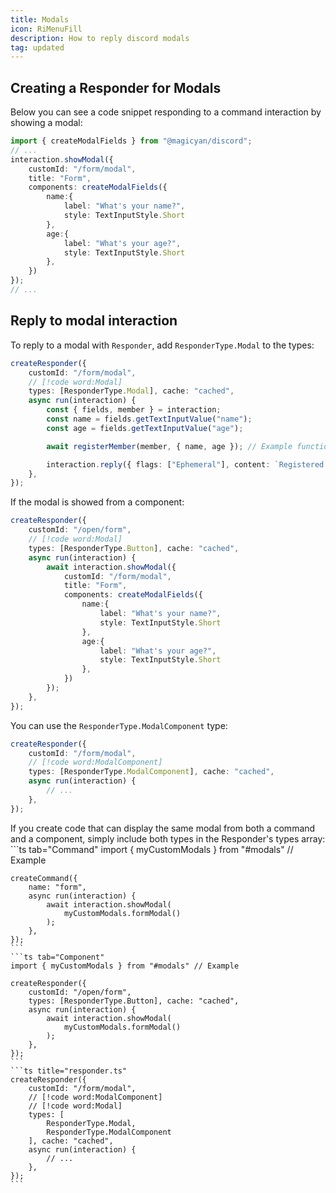 ```yaml
---
title: Modals
icon: RiMenuFill
description: How to reply discord modals
tag: updated
---
```


## Creating a Responder for Modals

Below you can see a code snippet responding to a command interaction by showing a modal:

```ts title="command.ts"
import { createModalFields } from "@magicyan/discord";
// ...
interaction.showModal({
    customId: "/form/modal",
    title: "Form",
    components: createModalFields({
        name:{
            label: "What's your name?",
            style: TextInputStyle.Short
        },
        age:{
            label: "What's your age?",
            style: TextInputStyle.Short
        },
    })
});
// ...
```
## Reply to modal interaction

To reply to a modal with `Responder`, add `ResponderType.Modal` to the types:

```ts title="responder.ts"
createResponder({
    customId: "/form/modal",
    // [!code word:Modal]
    types: [ResponderType.Modal], cache: "cached",
    async run(interaction) {
        const { fields, member } = interaction;
        const name = fields.getTextInputValue("name");
        const age = fields.getTextInputValue("age");

        await registerMember(member, { name, age }); // Example function

        interaction.reply({ flags: ["Ephemeral"], content: `Registered as ${name}` });
    },
});
```

If the modal is showed from a component:
```ts title="responder.ts"
createResponder({
    customId: "/open/form",
    // [!code word:Modal]
    types: [ResponderType.Button], cache: "cached",
    async run(interaction) {
        await interaction.showModal({
            customId: "/form/modal",
            title: "Form",
            components: createModalFields({
                name:{
                    label: "What's your name?",
                    style: TextInputStyle.Short
                },
                age:{
                    label: "What's your age?",
                    style: TextInputStyle.Short
                },
            })
        });
    },
});
```

You can use the `ResponderType.ModalComponent` type:
```ts title="responder.ts"
createResponder({
    customId: "/form/modal",
    // [!code word:ModalComponent]
    types: [ResponderType.ModalComponent], cache: "cached",
    async run(interaction) {
        // ...
    },
});
```

<Callout type="info">
    If you create code that can display the same modal from both a command and a component, simply include both types in the Responder's types array:
    ```ts tab="Command"
    import { myCustomModals } from "#modals" // Example

    createCommand({
        name: "form",
        async run(interaction) {
            await interaction.showModal(
                myCustomModals.formModal()
            );
        },
    });
    ```
    ```ts tab="Component"
    import { myCustomModals } from "#modals" // Example

    createResponder({
        customId: "/open/form",
        types: [ResponderType.Button], cache: "cached",
        async run(interaction) {
            await interaction.showModal(
                myCustomModals.formModal()
            );
        },
    });
    ```
    ```ts title="responder.ts"
    createResponder({
        customId: "/form/modal",
        // [!code word:ModalComponent]
        // [!code word:Modal]
        types: [
            ResponderType.Modal,
            ResponderType.ModalComponent
        ], cache: "cached",
        async run(interaction) {
            // ...
        },
    });
    ```
</Callout>